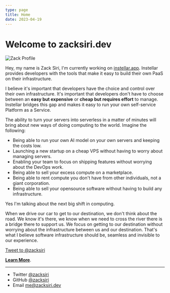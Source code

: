 ```yaml
---
type: page
title: Home
date: 2023-04-19
---
```


# Welcome to zacksiri.dev


<Image
  src="/images/zack-ai.jpg"
  alt="Zack Profile"
  width={200}
  height={200}
  priority
  className="mx-auto nx-rounded-xl"
/>

Hey, my name is Zack Siri, I'm currently working on [instellar.app](https://instellar.app). Instellar provides developers with the tools that make it easy to build their own PaaS on their infrastructure.

I believe it's important that developers have the choice and control over their own infrastructure. It's important that developers don't have to choose between an **easy but expensive** or **cheap but requires effort** to manage. Instellar bridges this gap and makes it easy to run your own self-service Platform as a Service.

The ability to turn your servers into serverless in a matter of minutes will bring about new ways of doing computing to the world. Imagine the following:

- Being able to run your own AI model on your own servers and keeping the costs low.
- Launching a new startup on a cheap VPS without having to worry about managing servers.
- Enabling your team to focus on shipping features without worrying about the DevOps work.
- Being able to sell your excess compute on a marketplace.
- Being able to rent compute you don't have from other individuals, not a giant corporation.
- Being able to sell your opensource software without having to build any infrastructure.

Yes I'm talking about the next big shift in computing.

When we drive our car to get to our destination, we don't think about the road. We know it's there, we know when we need to cross the river there is a bridge there to support us. We focus on getting to our destination without worrying about the infrastructure between us and our destination. That's what I believe software infrastructure should be, seamless and invisible to our experience.

<a href="https://twitter.com/intent/tweet?screen_name=zacksiri&ref_src=twsrc%5Etfw" target="_blank" className="twitter-mention-button" data-show-count="false">
  Tweet to @zacksiri
</a>

[**Learn More**](https://instellar.app).

---

- Twitter [@zacksiri](https://twitter.com/zacksiri)
- GitHub [@zacksiri](https://github.com/zacksiri)
- Email me@zacksiri.dev